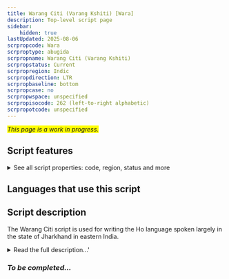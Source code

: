 ```yaml
---
title: Warang Citi (Varang Kshiti) [Wara]
description: Top-level script page
sidebar:
    hidden: true
lastUpdated: 2025-08-06
scrpropcode: Wara
scrproptype: abugida
scrpropname: Warang Citi (Varang Kshiti)
scrpropstatus: Current
scrpropregion: Indic
scrpropdirection: LTR
scrpropbaseline: bottom
scrpropcase: no
scrpropwspace: unspecified
scrpropisocode: 262 (left-to-right alphabetic)
scrpropotcode: unspecified
---
```


<span style='background-color:yellow'>_This page is a work in progress._</span>


## Script features

<details>
<summary> See all script properties: code, region, status and more</summary>
<ScriptInfo />
</details>

## Languages that use this script

<WsList script='Wara' wsMax='5' />

## Script description

The Warang Citi script is used for writing the Ho language spoken largely in the state of Jharkhand in eastern India.

<details><summary>Read the full description...'</summary>_Not yet available._</details>

### _To be completed..._

